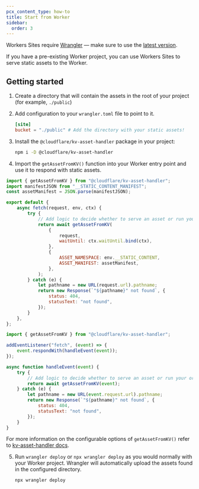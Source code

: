 ```yaml
---
pcx_content_type: how-to
title: Start from Worker
sidebar:
  order: 3
---
```



<Render file="workers_sites" />

Workers Sites require [Wrangler](https://github.com/cloudflare/workers-sdk/tree/main/packages/wrangler) — make sure to use the [latest version](/workers/wrangler/install-and-update/#update-wrangler).

If you have a pre-existing Worker project, you can use Workers Sites to serve static assets to the Worker.

## Getting started

1. Create a directory that will contain the assets in the root of your project (for example, `./public`)

2. Add configuration to your `wrangler.toml` file to point to it.

   ```toml
   [site]
   bucket = "./public" # Add the directory with your static assets!
   ```

3. Install the `@cloudflare/kv-asset-handler` package in your project:

   ```sh
   npm i -D @cloudflare/kv-asset-handler
   ```

4. Import the `getAssetFromKV()` function into your Worker entry point and use it to respond with static assets.

<Tabs> <TabItem label="Module Worker" icon="seti:javascript">

```js
import { getAssetFromKV } from "@cloudflare/kv-asset-handler";
import manifestJSON from "__STATIC_CONTENT_MANIFEST";
const assetManifest = JSON.parse(manifestJSON);

export default {
	async fetch(request, env, ctx) {
		try {
			// Add logic to decide whether to serve an asset or run your original Worker code
			return await getAssetFromKV(
				{
					request,
					waitUntil: ctx.waitUntil.bind(ctx),
				},
				{
					ASSET_NAMESPACE: env.__STATIC_CONTENT,
					ASSET_MANIFEST: assetManifest,
				},
			);
		} catch (e) {
			let pathname = new URL(request.url).pathname;
			return new Response(`"${pathname}" not found`, {
				status: 404,
				statusText: "not found",
			});
		}
	},
};
```

</TabItem> <TabItem label="Service Worker" icon="seti:javascript">

```js
import { getAssetFromKV } from "@cloudflare/kv-asset-handler";

addEventListener("fetch", (event) => {
	event.respondWith(handleEvent(event));
});

async function handleEvent(event) {
	try {
		// Add logic to decide whether to serve an asset or run your original Worker code
		return await getAssetFromKV(event);
	} catch (e) {
		let pathname = new URL(event.request.url).pathname;
		return new Response(`"${pathname}" not found`, {
			status: 404,
			statusText: "not found",
		});
	}
}
```

</TabItem> </Tabs>

For more information on the configurable options of `getAssetFromKV()` refer to [kv-asset-handler docs](https://github.com/cloudflare/workers-sdk/tree/main/packages/kv-asset-handler).

5. Run `wrangler deploy` or `npx wrangler deploy` as you would normally with your Worker project.
   Wrangler will automatically upload the assets found in the configured directory.

   ```sh
   npx wrangler deploy
   ```
